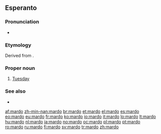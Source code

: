 ==Esperanto==

===Pronunciation===
* {{IPA|/ˈmar.do/|lang=eo}}

===Etymology===
Derived from {{etyl|fr|eo}} {{term|mardi|lang=fr}}.

===Proper noun===
{{eo-proper noun|j}}

# [[Tuesday]]

===See also===
* {{list|eo|days of the week}}

{{eo BRO|5}}
{{eo GCSE|0}}
{{Universala Vortaro}}

[[af:mardo]]
[[zh-min-nan:mardo]]
[[br:mardo]]
[[et:mardo]]
[[el:mardo]]
[[es:mardo]]
[[eo:mardo]]
[[eu:mardo]]
[[fr:mardo]]
[[ko:mardo]]
[[io:mardo]]
[[it:mardo]]
[[lo:mardo]]
[[lt:mardo]]
[[hu:mardo]]
[[nl:mardo]]
[[ja:mardo]]
[[no:mardo]]
[[oc:mardo]]
[[pl:mardo]]
[[pt:mardo]]
[[ro:mardo]]
[[ru:mardo]]
[[fi:mardo]]
[[sv:mardo]]
[[tr:mardo]]
[[zh:mardo]]